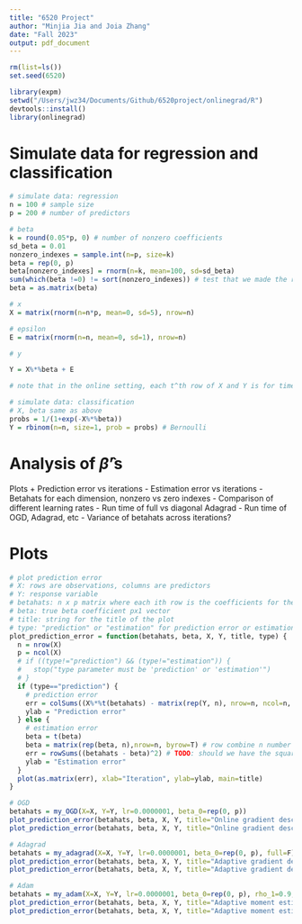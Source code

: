 ```yaml
---
title: "6520 Project"
author: "Minjia Jia and Joia Zhang"
date: "Fall 2023"
output: pdf_document
---
```

```r
rm(list=ls())
set.seed(6520)

library(expm)
setwd("/Users/jwz34/Documents/Github/6520project/onlinegrad/R")
devtools::install()
library(onlinegrad)
```

# Simulate data for regression and classification
```r
# simulate data: regression
n = 100 # sample size
p = 200 # number of predictors

# beta
k = round(0.05*p, 0) # number of nonzero coefficients
sd_beta = 0.01
nonzero_indexes = sample.int(n=p, size=k)
beta = rep(0, p)
beta[nonzero_indexes] = rnorm(n=k, mean=100, sd=sd_beta)
sum(which(beta !=0) != sort(nonzero_indexes)) # test that we made the right indexes nonzero
beta = as.matrix(beta)

# x
X = matrix(rnorm(n=n*p, mean=0, sd=5), nrow=n)

# epsilon
E = matrix(rnorm(n=n, mean=0, sd=1), nrow=n)

# y

Y = X%*%beta + E

# note that in the online setting, each t^th row of X and Y is for time t
```

```r
# simulate data: classification
# X, beta same as above
probs = 1/(1+exp(-X%*%beta))
Y = rbinom(n=n, size=1, prob = probs) # Bernoulli
```

# Analysis of $\hat\beta$'s

Plots
+ Prediction error vs iterations
- Estimation error vs iterations
- Betahats for each dimension, nonzero vs zero indexes
- Comparison of different learning rates
- Run time of full vs diagonal Adagrad
- Run time of OGD, Adagrad, etc
- Variance of betahats across iterations?

# Plots

```r
# plot prediction error
# X: rows are observations, columns are predictors
# Y: response variable
# betahats: n x p matrix where each ith row is the coefficients for the ith iteration and the columns are predictors
# beta: true beta coefficient px1 vector
# title: string for the title of the plot
# type: "prediction" or "estimation" for prediction error or estimation error
plot_prediction_error = function(betahats, beta, X, Y, title, type) {
  n = nrow(X)
  p = ncol(X)
  # if ((type!="prediction") && (type!="estimation")) {
  #   stop("type parameter must be 'prediction' or 'estimation'")
  # }
  if (type=="prediction") {
    # prediction error
    err = colSums((X%*%t(betahats) - matrix(rep(Y, n), nrow=n, ncol=n, byrow=F))^2) # row of the inside matrix is observation, column is iteration
    ylab = "Prediction error"
  } else {
    # estimation error
    beta = t(beta)
    beta = matrix(rep(beta, n),nrow=n, byrow=T) # row combine n number of t(beta)'s
    err = rowSums((betahats - beta)^2) # TODO: should we have the squareroot of the l2 norm
    ylab = "Estimation error"
  }
  plot(as.matrix(err), xlab="Iteration", ylab=ylab, main=title)
}
```

```r
# OGD
betahats = my_OGD(X=X, Y=Y, lr=0.0000001, beta_0=rep(0, p))
plot_prediction_error(betahats, beta, X, Y, title="Online gradient descent (OGD)", type="prediction")
plot_prediction_error(betahats, beta, X, Y, title="Online gradient descent (OGD)", type="estimation")

# Adagrad
betahats = my_adagrad(X=X, Y=Y, lr=0.0000001, beta_0=rep(0, p), full=F)
plot_prediction_error(betahats, beta, X, Y, title="Adaptive gradient descent (Adagrad)", type="prediction")
plot_prediction_error(betahats, beta, X, Y, title="Adaptive gradient descent (Adagrad)", type="estimation")

# Adam
betahats = my_adam(X=X, Y=Y, lr=0.0000001, beta_0=rep(0, p), rho_1=0.9, rho_2=0.999, epsilon=1e-8)
plot_prediction_error(betahats, beta, X, Y, title="Adaptive moment estimation (Adam)", type="prediction")
plot_prediction_error(betahats, beta, X, Y, title="Adaptive moment estimation (Adam)", type="estimation")
```








